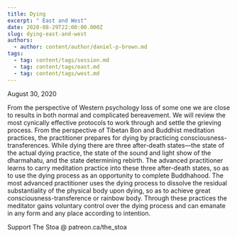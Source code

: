 ```yaml
---
title: Dying
excerpt: " East and West"
date: 2020-08-29T22:00:00.000Z
slug: dying-east-and-west
authors:
  - author: content/author/daniel-p-brown.md
tags:
  - tag: content/tags/session.md
  - tag: content/tags/east.md
  - tag: content/tags/west.md
---
```


August 30, 2020

From the perspective of Western psychology loss of some one we are close to results in both normal and complicated bereavement. We will review the most cynically effective protocols to work through and settle the grieving process. From the perspective of Tibetan Bon and Buddhist meditation practices, the practitioner prepares for dying by practicing consciousness-transferences. While dying there are three after-death states—the state of the actual dying practice, the state of the sound and light show of the dharmahatu, and the state determining rebirth. The advanced practitioner learns to carry meditation practice into these three after-death states, so as to use the dying process as an opportunity to complete Buddhahood. The most advanced practitioner uses the dying process to dissolve the residual substantiality of the physical body upon dying, so as to achieve great consciousness-transference or rainbow body. Through these practices the meditator gains voluntary control over the dying process and can emanate in any form and any place according to intention.

Support The Stoa @ patreon.ca/the_stoa

